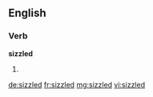 ==English==

===Verb===
'''sizzled'''
# {{past of|sizzle}}

[[de:sizzled]]
[[fr:sizzled]]
[[mg:sizzled]]
[[vi:sizzled]]
